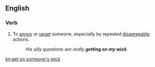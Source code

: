 ==English==

===Verb===
{{head|en|verb|head=[[get]] [[on]] [[someone]][['s]] [[wick]]}}

# {{context|UK|idiomatic}} To [[annoy]] or [[upset]] someone, especially by repeated [[disagreeable]] actions.
#: ''His silly questions are really '''getting on my wick'''.''

[[kn:get on someone's wick]]